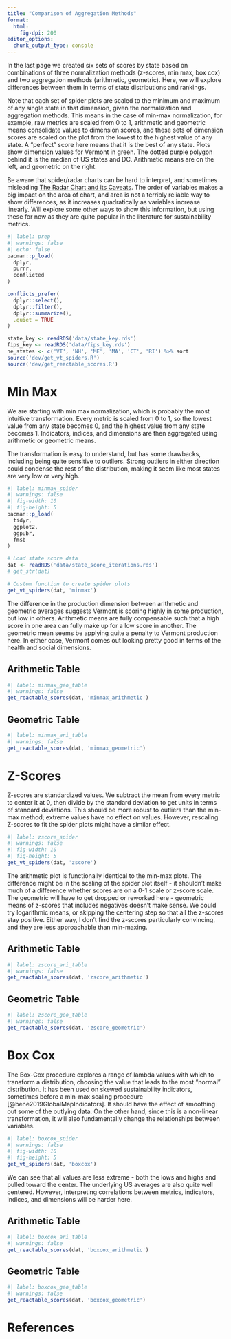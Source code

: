 ```yaml
---
title: "Comparison of Aggregation Methods"
format:
  html:
    fig-dpi: 200
editor_options: 
  chunk_output_type: console
---
```


In the last page we created six sets of scores by state based on combinations of three normalization methods (z-scores, min max, box cox) and two aggregation methods (arithmetic, geometric). Here, we will explore differences between them in terms of state distributions and rankings.

Note that each set of spider plots are scaled to the minimum and maximum of any single state in that dimension, given the normalization and aggregation methods. This means in the case of min-max normalization, for example, raw metrics are scaled from 0 to 1, arithmetic and geometric means consolidate values to dimension scores, and these sets of dimension scores are scaled on the plot from the lowest to the highest value of any state. A "perfect" score here means that it is the best of any state. Plots show dimension values for Vermont in green. The dotted purple polygon behind it is the median of US states and DC. Arithmetic means are on the left, and geometric on the right.

Be aware that spider/radar charts can be hard to interpret, and sometimes misleading [The Radar Chart and its Caveats](https://www.data-to-viz.com/caveat/spider.html). The order of variables makes a big impact on the area of chart, and area is not a terribly reliable way to show differences, as it increases quadratically as variables increase linearly. Will explore some other ways to show this information, but using these for now as they are quite popular in the literature for sustainability metrics.

```r
#| label: prep
#| warnings: false
#| echo: false 
pacman::p_load(
  dplyr,
  purrr,
  conflicted
)

conflicts_prefer(
  dplyr::select(),
  dplyr::filter(),
  dplyr::summarize(),
  .quiet = TRUE
)

state_key <- readRDS('data/state_key.rds')
fips_key <- readRDS('data/fips_key.rds')
ne_states <- c('VT', 'NH', 'ME', 'MA', 'CT', 'RI') %>% sort
source('dev/get_vt_spiders.R')
source('dev/get_reactable_scores.R')
```

# Min Max

We are starting with min max normalization, which is probably the most intuitive transformation. Every metric is scaled from 0 to 1, so the lowest value from any state becomes 0, and the highest value from any state becomes 1. Indicators, indices, and dimensions are then aggregated using arithmetic or geometric means.

The transformation is easy to understand, but has some drawbacks, including being quite sensitive to outliers. Strong outliers in either direction could condense the rest of the distribution, making it seem like most states are very low or very high.

```r
#| label: minmax_spider
#| warnings: false
#| fig-width: 10
#| fig-height: 5
pacman::p_load(
  tidyr,
  ggplot2,
  ggpubr,
  fmsb
)

# Load state score data
dat <- readRDS('data/state_score_iterations.rds')
# get_str(dat)

# Custom function to create spider plots
get_vt_spiders(dat, 'minmax')
```

The difference in the production dimension between arithmetic and geometric averages suggests Vermont is scoring highly in some production, but low in others. Arithmetic means are fully compensable such that a high score in one area can fully make up for a low score in another. The geometric mean seems be applying quite a penalty to Vermont production here. In either case, Vermont comes out looking pretty good in terms of the health and social dimensions.

## Arithmetic Table

```r
#| label: minmax_geo_table
#| warnings: false
get_reactable_scores(dat, 'minmax_arithmetic')
```

## Geometric Table

```r
#| label: minmax_ari_table
#| warnings: false
get_reactable_scores(dat, 'minmax_geometric')
```

# Z-Scores

Z-scores are standardized values. We subtract the mean from every metric to center it at 0, then divide by the standard deviation to get units in terms of standard deviations. This should be more robust to outliers than the min-max method; extreme values have no effect on values. However, rescaling Z-scores to fit the spider plots might have a similar effect.

```r
#| label: zscore_spider
#| warnings: false
#| fig-width: 10
#| fig-height: 5
get_vt_spiders(dat, 'zscore')
```

The arithmetic plot is functionally identical to the min-max plots. The difference might be in the scaling of the spider plot itself - it shouldn't make much of a difference whether scores are on a 0-1 scale or z-score scale. The geometric will have to get dropped or reworked here - geometric means of z-scores that includes negatives doesn't make sense. We could try logarithmic means, or skipping the centering step so that all the z-scores stay positive. Either way, I don't find the z-scores particularly convincing, and they are less approachable than min-maxing.

## Arithmetic Table

```r
#| label: zscore_ari_table
#| warnings: false
get_reactable_scores(dat, 'zscore_arithmetic')
```

## Geometric Table

```r
#| label: zscore_geo_table
#| warnings: false
get_reactable_scores(dat, 'zscore_geometric')
```

# Box Cox

The Box-Cox procedure explores a range of lambda values with which to transform a distribution, choosing the value that leads to the most "normal" distribution. It has been used on skewed sustainability indicators, sometimes before a min-max scaling procedure [@bene2019GlobalMapIndicators]. It should have the effect of smoothing out some of the outlying data. On the other hand, since this is a non-linear transformation, it will also fundamentally change the relationships between variables.

```r
#| label: boxcox_spider
#| warnings: false
#| fig-width: 10
#| fig-height: 5
get_vt_spiders(dat, 'boxcox')
```

We can see that all values are less extreme - both the lows and highs and pulled toward the center. The underlying US averages are also quite well centered. However, interpreting correlations between metrics, indicators, indices, and dimensions will be harder here.

## Arithmetic Table

```r
#| label: boxcox_ari_table
#| warnings: false
get_reactable_scores(dat, 'boxcox_arithmetic')
```

## Geometric Table

```r
#| label: boxcox_geo_table
#| warnings: false
get_reactable_scores(dat, 'boxcox_geometric')
```

# References
